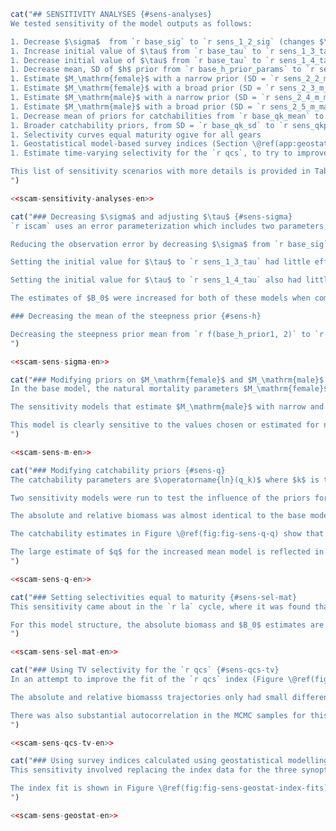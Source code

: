 ```r
cat("## SENSITIVITY ANALYSES {#sens-analyses}
We tested sensitivity of the model outputs as follows:

1. Decrease $\sigma$  from `r base_sig` to `r sens_1_2_sig` (changes $\vartheta^2$ and $\rho$) and estimate $\vartheta^2$
1. Increase initial value of $\tau$ from `r base_tau` to `r sens_1_3_tau` (changes $\vartheta^2$ and $\rho$) and estimate $\vartheta^2$
1. Decrease initial value of $\tau$ from `r base_tau` to `r sens_1_4_tau` (changes $\vartheta^2$ and $\rho$) and estimate $\vartheta^2$
1. Decrease mean, SD of $h$ prior from `r base_h_prior_params` to `r sens_1_5_h_prior_params`
1. Estimate $M_\mathrm{female}$ with a narrow prior (SD = `r sens_2_2_m_female$p2`)
1. Estimate $M_\mathrm{female}$ with a broad prior (SD = `r sens_2_3_m_female$p2`)
1. Estimate $M_\mathrm{male}$ with a narrow prior (SD = `r sens_2_4_m_male$p2`)
1. Estimate $M_\mathrm{male}$ with a broad prior (SD = `r sens_2_5_m_male$p2`)
1. Decrease mean of priors for catchabilities from `r base_qk_mean` to `r sens_qk_mean` ($q_k$ for all gears $k$)
1. Broader catchability priors, from SD = `r base_qk_sd` to `r sens_qkp_sd` ($q_k$ for all gears $k$)
1. Selectivity curves equal maturity ogive for all gears
1. Geostatistical model-based survey indices (Section \@ref(app:geostat))
1. Estimate time-varying selectivity for the `r qcs`, to try to improve the survey index fit

This list of sensitivity scenarios with more details is provided in Table \@ref(tab:sens-param-settings-table). Base model parameter settings are provided in Table \@ref(tab:param-settings-table). All sensitivity models were run using MCMC with a chain length of `r f(mcmc_chain_length)`, a sample frequency of `r f(mcmc_sample_freq)`, giving `r f(mcmc_num_samples)` samples, which were then burned in by `r f(mcmc_burn_in)` giving a total of `r f(mcmc_actual_samples)` samples retained for inference.
")
```

```r
<<scam-sensitivity-analyses-en>>
```

```r
cat("### Decreasing $\sigma$ and adjusting $\tau$ {#sens-sigma}
`r iscam` uses an error parameterization which includes two parameters, $\vartheta^2$ and $\rho$. They represent the total variance and the proportion of total variance associated with observation errors, respectively [@iscam]. Observation error SD ($\sigma$) and process error SD ($\tau$) cannot be estimated directly, instead there is a calculation done to translate those values to and from $\vartheta^2$ and $\rho$ (Appendix \@ref(app:model-desc), Eq. \@ref(eq:df17)). The values of $\sigma$ and $\tau$ were fixed in the base model [@grandin2017] at `r base_sig` and `r base_tau` respectively. By calculation, $\vartheta^2$ and $\rho$ were fixed at `r f(base_vartheta$init, 2)` and `r f(base_rho$init, 4)`.

Reducing the observation error by decreasing $\sigma$ from `r base_sig` to `r sens_1_2_sig` and estimating $\vartheta^2$ increased the initial value of $\vartheta^2$ from `r f(base_vartheta$init, 2)` to `r f(sens_1_2_vartheta$init, 2)` while approximately halving $\rho$ from `r f(base_rho$init, 3)` to `r f(sens_1_2_rho$init, 3)`. The median and 95% CI of the posterior for $\vartheta^2$ was `r sens_1_2_vartheta$est`. There was little effect on the absolute biomass trajectory (Figure \@ref(fig:fig-sens-variance)), but the estimate of $B_0$ was increased from `r base_sbo[1]`,000 to `r svals[[1]][[2]]$sbo[1]`,000 t (Figure \@ref(fig:fig-sens-variance)). The increase in the $B_0$ estimate caused a scaling downward of the relative biomass trajectory (Figure \@ref(fig:fig-sens-variance-rel)). There were no substantial changes to the index fits, age fits, or selectivities. The posterior for $h$ was estimated higher, but with a much tighter distribution (`r sens_1_2_h$est`, Figure \@ref(fig:fig-sens-variance-prior-post)) compared to the base model (`r base_h$est`, Figure \@ref(fig:fig-base-priors-posts)).

Setting the initial value for $\tau$ to `r sens_1_3_tau` had little effect on absolute biomass. For this value of $\tau$, the initial values of $\vartheta^2$ and $\rho$ were `r f(sens_1_3_vartheta$init, 2)` and `r f(sens_1_3_rho$init, 3)` respectively (Appendix \@ref(app:model-desc), Eq. \@ref(eq:df17)). The estimate for $\vartheta^2$ was `r sens_1_3_vartheta$est`.

Setting the initial value for $\tau$ to `r sens_1_4_tau` also had little effect on absolute biomass. For this value of $\tau$, the initial values of $\vartheta^2$ and $\rho$ were `r f(sens_1_4_vartheta$init, 2)` and `r f(sens_1_4_rho$init, 3)` respectively. The estimate for $\vartheta^2$ was `r sens_1_4_vartheta$est`.

The estimates of $B_0$ were increased for both of these models when compared to the base model, which resulted in scaling down of the relative biomass trajectory (Figure \@ref(fig:fig-sens-variance-rel)). The increase of $B_0$ was much greater, and had a larger CI for the $\tau = 1.0$ model than the $\tau = 0.6$ model (`r sens_1_3_sbo$est` vs. `r sens_1_4_sbo$est`) 1000s of tonnes.

### Decreasing the mean of the steepness prior {#sens-h}

Decreasing the steepness prior mean from `r f(base_h_prior1, 2)` to `r f(sens_1_5_h_prior1, 2)` and changing the prior SD from `r f(base_h_prior2, 2)` to `r f(sens_1_5_h_prior2, 2)` produced little change in both absolute biomass and $B_0$ (Figure \@ref(fig:fig-sens-variance)), despite having a different posterior (Figure \@ref(fig:sens-steepness-prior), compare to base model Figure \@ref(fig:fig-base-priors-posts)). The prior for $h$ is very influential on the posterior, but varying the $h$ prior in this way did not have a strong effect on the absolute or relative biomass (Figure \@ref(fig:fig-sens-variance-rel)).
")
```

```r
<<scam-sens-sigma-en>>
```

```r
cat("### Modifying priors on $M_\mathrm{female}$ and $M_\mathrm{male}$ {#sens-m}
In the base model, the natural mortality parameters $M_\mathrm{female}$ and $M_\mathrm{male}$ are fixed to `r f(exp(base_m_female$init), 2)` and `r f(exp(base_m_male$init), 2)` respectively. Four sensitivity models were run, to estimate each $M$ parameter with broad and narrow prior SDs. Figure \@ref(fig:fig-sens-m) shows the absolute biomass trajectories for these models. The relative spawning biomass trajectories are shown in Figure \@ref(fig:fig-sens-m-rel). Estimating $M_\mathrm{female}$ with narrow and broad priors produced estimates for $M_\mathrm{female}$ of `r sens_2_2_m_female$est` and `r sens_2_3_m_female$est` respectively. $M_\mathrm{male}$ remained fixed for those models, at `r f(exp(base_m_male$init), 2)`. Figure \@ref(fig:fig-sens-m-rel) shows that the model is highly sensitive to the female natural mortality parameter, as both absolute biomass trajectories and $B_0$ estimates are inflated. The estimates are quite different from the fixed value of `r f(exp(base_m_female$init), 2)`, causing this scaling effect. If the female mortality is higher, the model must adjust the starting point higher in order to fit all parameters including the indices with the drop in biomass in 2019 (Figure \@ref(fig:fig-base-index-fits)).

The sensitivity models that estimate $M_\mathrm{male}$ with narrow and broad priors produced estimates of `r sens_2_4_m_male$est` and `r sens_2_5_m_male$est` respectively. These estimates were also substantially different than the fixed values of the parameter (`r f(exp(base_m_male$init), 2)`). However, males only make up `r f(1 - as.numeric(total_prop_female) / 100, 2)`% of the stock biomass and estimated male selectivity is much farther to the right of maturity than females (Figure \@ref(fig:fig-base-mcmc-selex)). This implies that males removed from the stock will have little impact, since there are not as many older male fish in the stock to be caught. The lack of older males can be seen in the length and age data (Figures \@ref(fig:fig-lengths) and \@ref(fig:fig-ages)).

This model is clearly sensitive to the values chosen or estimated for natural mortality. The base model uses fixed values as used by several nearby jurisdictions [@goa2017; @goa2019; @bering2019; @goa2020; @goa2021].
")
```

```r
<<scam-sens-m-en>>
```

```r
cat("### Modifying catchability priors {#sens-q}
The catchability parameters are $\operatorname{ln}(q_k)$ where $k$ is the gear, one for each trawl fleet and survey index (`r paste(base_model$dat$gear_names, collapse = ', ')`). These parameters have an associated normal prior with a log mean and SD set in the `r iscam` control files. In the base model those are `r paste0('$\operatorname{ln}(', f(base_qk_mean, 1), ')$')` and `r f(base_qk_sd, 1)`, respectively.

Two sensitivity models were run to test the influence of the priors for $\operatorname{ln}(q_k)$. In the first, the means for all gears were increased from `r paste0('$\operatorname{ln}(', f(base_qk_mean, 1), ')$')` to `r paste0('$\operatorname{ln}(', f(sens_qk_mean, 1), ')$')`, and the SD remained at `r base_qk_sd`. In the second, the prior was broadened by setting the SD for all the gears to `r sens_qkp_sd`. The means for that model remained at `r paste0('$\operatorname{ln}(', f(base_qk_mean, 1), ')$')`.

The absolute and relative biomass was almost identical to the base model for the second sensitivity model, where the SDs were modified, but increasing the mean resulted in a lower estimate of $B_0$, and therefore a higher relative biomass overall.

The catchability estimates in Figure \@ref(fig:fig-sens-q-q) show that the median estimate of $q$ for the `r qcs` for the model in which the mean was increased was very large (`r f(unlist(as_tibble(models$sens_grps[[3]][[2]]$mcmccalcs$q_quants)[2, 1]), 3)`).

The large estimate of $q$ for the increased mean model is reflected in the index fit for the `r qcs` (Figure \@ref(fig:fig-sens-q-index)). The index fit is arguably better overall than the base model, but at the cost of an unreasonable $q$ and female selectivity (`r sens_3_2_selex_f_qcs_mean_ci`) estimate. 
")
```

```r
<<scam-sens-q-en>>
```

```r
cat("### Setting selectivities equal to maturity {#sens-sel-mat}
This sensitivity came about in the `r la` cycle, where it was found that the estimated selectivity curves were all to the right of the maturity ogive [Figure 17, @grandin2017]. This caused the value of $F_\mathrm{MSY}$ to be very large and essentially give the advice that an unlimited amount of catch could be taken without affecting the stock. We repeat it here, as the same situation has arisen with the current base model and to compare this model with the single sex model from the `r la`.

For this model structure, the absolute biomass and $B_0$ estimates are much larger than for the base model (Figure \@ref(fig:fig-sens-selex)). The median of the posterior for $B_0$ was estimated to be `r svals[[4]][[2]]$sbo[1]`,000 t with a broad CI of `r svals[[4]][[2]]$sbo[2]`. For comparison, the base model had a $B_0$ estimate of `r base_sbo[1]`,000 t with a CI of `r base_sbo[2]` 1000s of tonnes. The absolute biomass trajectory is also high, so the relative biomass is higher than the base model (Figure \@ref(fig:fig-sens-selex-rel)). The index fits all reflect this, as they all show a one-way trip downwards (Figure \@ref(fig:fig-sens-selex-index-fits)). This model shows a high degree of autocorrelation in MCMC samples for almost all parameters: Figure \@ref(fig:fig-sens-sel-eq-mat-autocor) shows the estimated non-selectivity parameters and Figure \@ref(fig:fig-sens-sel-eq-mat-autocor-sel) shows the estimated selectivity parameters. Due to this high autocorrelation, we did proceed further with this analysis.
")
```

```r
<<scam-sens-sel-mat-en>>
```

```r
cat("### Using TV selectivity for the `r qcs` {#sens-qcs-tv}
In an attempt to improve the fit of the `r qcs` index (Figure \@ref(fig:fig-base-index-fits)), we implemented time-varying selectivity in `r iscam` and ran the model with the `r qcs` having three blocks of selectivity, 2003--2010, 2011--2016, and 2017--2021. We tried many combinations of both number of selectivity blocks and range of each block and this particular combination fit the data the best.

The absolute and relative biomasss trajectories only had small differences when compared to the base model (Figures \@ref(fig:fig-sens-selex) and \@ref(fig:fig-sens-selex-rel)). The biomass in the final year was a little lower than that of the base model. The index fit was better overall than for the base model, especially in the latter part of the series (Figure \@ref(fig:fig-sens-selex-index-fits)). This came at the expense of a poor estimate of selectivity. The selectivity estimates for the three-year blocks can be seen in Figure \@ref(fig:fig-sens-qcs-tv). The selectivity curves for the early years (left panel) are far to the right for both sexes---much further than the overall selectivities in the base model (Figure \@ref(fig:fig-base-mcmc-selex)). The last block of years (2017--2021, right panel) are comparable to the overall selectivity for the `r qcs` in the base model. The intermediate years (2010--2016, middle panel) have unreasonable selectivity estimates, with the medians and the low CI (2.5%) being equal and estimated at 0.5. A bound was hit for the selectivity in these years, which makes this model questionable.

There was also substantial autocorrelation in the MCMC samples for this model (Figures \@ref(fig:fig-sens-qcs-autocor-tv) and \@ref(fig:fig-sens-qcs-sel)) and the trace plots are not adequate for valid inference (Figures \@ref(fig:fig-sens-qcs-trace-tv) and \@ref(fig:fig-sens-qcs-trace-sel-tv)).
")
```

```r
<<scam-sens-qcs-tv-en>>
```

```r
cat("### Using survey indices calculated using geostatistical modelling {#sens-geostat}
This sensitivity involved replacing the index data for the three synoptic surveys: (`r qcs`, `r hss`, and `r wcvis`). These data are calculated using a standard design-based estimator in the base model. Here, they were replaced with geostatistical-based indices (Appendix \@ref(app:geostat)). Both absolute and relative biomass are similar to the base model, with a slightly higher estimate of $B_0$ and a slightly higher absolute biomass trajectory (Figures \@ref(fig:fig-sens-geostat) and \@ref(fig:fig-sens-geostat-rel)).

The index fit is shown in Figure \@ref(fig:fig-sens-geostat-index-fits). The fit to the index is about equivalent to the fit to the index in the base model.
")
```

```r
<<scam-sens-geostat-en>>
```

